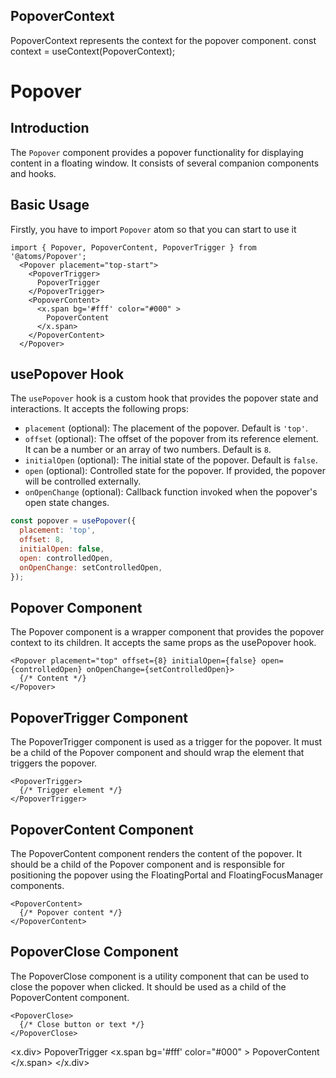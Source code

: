 
<MDXWrapper>
<Head>
	<title>PopoverDoc | OORSIG</title>
</Head>

## PopoverContext

PopoverContext represents the context for the popover component.
const context = useContext(PopoverContext);

# Popover

## Introduction

The `Popover` component provides a popover functionality for displaying content in a floating window. It consists of several companion components and hooks.

## Basic Usage

Firstly, you have to import `Popover` atom so that you can start to use it

```
import { Popover, PopoverContent, PopoverTrigger } from '@atoms/Popover';
  <Popover placement="top-start">
    <PopoverTrigger>
      PopoverTrigger
    </PopoverTrigger>
    <PopoverContent>
      <x.span bg='#fff' color="#000" >
        PopoverContent
      </x.span>
    </PopoverContent>
  </Popover>
```

## usePopover Hook

The `usePopover` hook is a custom hook that provides the popover state and interactions. It accepts the following props:

- `placement` (optional): The placement of the popover. Default is `'top'`.
- `offset` (optional): The offset of the popover from its reference element. It can be a number or an array of two numbers. Default is `8`.
- `initialOpen` (optional): The initial state of the popover. Default is `false`.
- `open` (optional): Controlled state for the popover. If provided, the popover will be controlled externally.
- `onOpenChange` (optional): Callback function invoked when the popover's open state changes.

```jsx
const popover = usePopover({
  placement: 'top',
  offset: 8,
  initialOpen: false,
  open: controlledOpen,
  onOpenChange: setControlledOpen,
});
```

## Popover Component

The Popover component is a wrapper component that provides the popover context to its children. It accepts the same props as the usePopover hook.

```
<Popover placement="top" offset={8} initialOpen={false} open={controlledOpen} onOpenChange={setControlledOpen}>
  {/* Content */}
</Popover>
```

## PopoverTrigger Component

The PopoverTrigger component is used as a trigger for the popover. It must be a child of the Popover component and should wrap the element that triggers the popover.

```
<PopoverTrigger>
  {/* Trigger element */}
</PopoverTrigger>
```

## PopoverContent Component

The PopoverContent component renders the content of the popover. It should be a child of the Popover component and is responsible for positioning the popover using the FloatingPortal and FloatingFocusManager components.

```
<PopoverContent>
  {/* Popover content */}
</PopoverContent>
```

## PopoverClose Component

The PopoverClose component is a utility component that can be used to close the popover when clicked. It should be used as a child of the PopoverContent component.

```
<PopoverClose>
  {/* Close button or text */}
</PopoverClose>
```

<x.div>
    <Popover placement="top-start">
        <PopoverTrigger>
            PopoverTrigger
        </PopoverTrigger>
        <PopoverContent>
            <x.span bg='#fff' color="#000" >
                PopoverContent
            </x.span> 
        </PopoverContent>
    </Popover>
</x.div>
</MDXWrapper>
